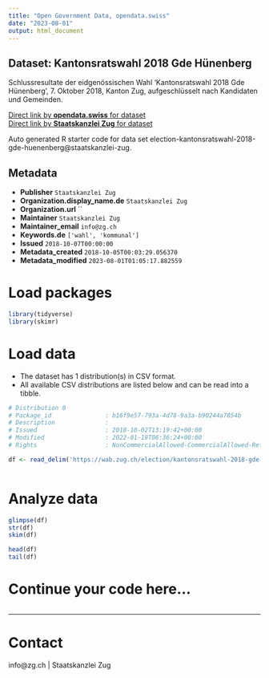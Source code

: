 ```yaml
---
title: "Open Government Data, opendata.swiss"
date: "2023-08-01"
output: html_document
---
```


## Dataset: Kantonsratswahl 2018 Gde Hünenberg

Schlussresultate der eidgenössischen Wahl 'Kantonsratswahl 2018 Gde Hünenberg', 7. Oktober 2018, Kanton Zug, aufgeschlüsselt nach Kandidaten und Gemeinden.

[Direct link by **opendata.swiss** for dataset](https://opendata.swiss/de/dataset/kantonsratswahl-2018-gde-hunenberg)<br>
[Direct link by **Staatskanzlei Zug** for dataset](https://wab.zug.ch/election/kantonsratswahl-2018-gde-huenenberg/data)

Auto generated R starter code for data set election-kantonsratswahl-2018-gde-huenenberg@staatskanzlei-zug.

## Metadata

- **Publisher** `Staatskanzlei Zug`
- **Organization.display_name.de** `Staatskanzlei Zug`
- **Organization.url** ``
- **Maintainer** `Staatskanzlei Zug`
- **Maintainer_email** `info@zg.ch`
- **Keywords.de** `['wahl', 'kommunal']`
- **Issued** `2018-10-07T00:00:00`
- **Metadata_created** `2018-10-05T00:03:29.056370`
- **Metadata_modified** `2023-08-01T01:05:17.882559`


# Load packages

```r

library(tidyverse)
library(skimr)

```

# Load data

-   The dataset has 1 distribution(s) in CSV format.
-   All available CSV distributions are listed below and can be read into a tibble.

```r

# Distribution 0
# Package_id               : b16f9e57-793a-4d78-9a3a-b90244a7854b
# Description              : 
# Issued                   : 2018-10-02T13:19:42+00:00
# Modified                 : 2022-01-19T06:36:24+00:00
# Rights                   : NonCommercialAllowed-CommercialAllowed-ReferenceRequired

df <- read_delim('https://wab.zug.ch/election/kantonsratswahl-2018-gde-huenenberg/data-csv')



```

# Analyze data

```r

glimpse(df)
str(df)
skim(df)

head(df)
tail(df)

```

# Continue your code here...

```r

```

------------------------------------------------------------------------

# Contact

info@zg.ch | Staatskanzlei Zug

